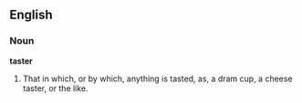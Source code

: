 ==English==

===Noun===

'''taster'''

#That in which, or by which, anything is tasted, as, a dram cup, a cheese taster, or the like.